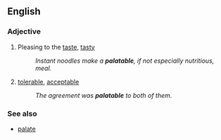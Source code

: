 ==English==
===Adjective===
# Pleasing to the [[taste]], [[tasty]]
#:''Instant noodles make a '''palatable''', if not especially nutritious, meal.''
# [[tolerable]], [[acceptable]]
#:''The agreement was '''palatable''' to both of them.''

===See also===
*[[palate]]